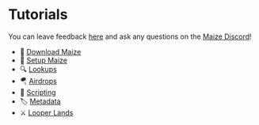 # Tutorials

You can leave feedback [here](https://forms.office.com/r/98s77PnLPb) and ask any questions on the [Maize Discord](https://discord.gg/gKxvUjRpvw)!

- 🌽 [Download Maize](tutorials/download-maize)
- 🦄 [Setup Maize](tutorials/setup-maize)
- 🔍 [Lookups](tutorials/lookups)
- 🪂 [Airdrops](tutorials/airdrops)
- 📜 [Scripting](tutorials/scripting)
- 🏷 [Metadata](tutorials/metadata)
- ⚔️ [Looper Lands](tutorials/looper-lands)
